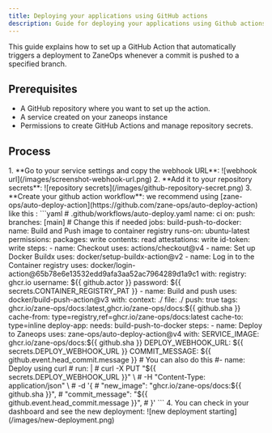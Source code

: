 ```yaml
---
title: Deploying your applications using GitHub actions
description: Guide for deploying your applications using Github actions
---
```




This guide explains how to set up a GitHub Action that automatically triggers a deployment 
to ZaneOps whenever a commit is pushed to a specified branch.

## Prerequisites

- A GitHub repository where you want to set up the action.
- A service created on your zaneops instance
- Permissions to create GitHub Actions and manage repository secrets.

## Process

<Steps>
1. **Go to your service settings and copy the webhook URL**:
    ![webhook url](/images/screenshot-webhook-url.png)
2. **Add it to your repository secrets**:
    ![repository secrets](/images/github-repository-secret.png)
3. **Create your github action workflow**: we recommend using [zane-ops/auto-deploy-action](https://github.com/zane-ops/auto-deploy-action) like this :
    ```yaml
    # .github/workflows/auto-deploy.yaml
    name: ci
    on:
        push:
            branches: [main] # Change this if needed
    jobs:
        build-push-to-docker:
            name: Build and Push image to container registry
            runs-on: ubuntu-latest
            permissions:
                packages: write
                contents: read
                attestations: write
                id-token: write
            steps:
                - name: Checkout
                  uses: actions/checkout@v4
                - name: Set up Docker Buildx
                  uses: docker/setup-buildx-action@v2
                - name: Log in to the Container registry
                  uses: docker/login-action@65b78e6e13532edd9afa3aa52ac7964289d1a9c1
                      with:
                          registry: ghcr.io
                          username: ${{ github.actor }}
                          password: ${{ secrets.CONTAINER_REGISTRY_PAT }}
                - name: Build and push
                  uses: docker/build-push-action@v3
                  with:
                      context: ./
                      file: ./
                      push: true
                      tags: ghcr.io/zane-ops/docs:latest,ghcr.io/zane-ops/docs:${{ github.sha }}
                      cache-from: type=registry,ref=ghcr.io/zane-ops/docs:latest
                      cache-to: type=inline
        deploy-app:
            needs: build-push-to-docker
            steps:
                - name: Deploy to Zaneops
                  uses: zane-ops/auto-deploy-action@v4
                  with:
                      SERVICE_IMAGE: ghcr.io/zane-ops/docs:${{ github.sha }}
                      DEPLOY_WEBHOOK_URL: ${{ secrets.DEPLOY_WEBHOOK_URL }}
                      COMMIT_MESSAGE: ${{ github.event.head_commit.message }}
                # You can also do this 
                #- name: Deploy using curl
                #  run: |
                #    curl -X PUT "${{ secrets.DEPLOY_WEBHOOK_URL }}" \
                #       -H "Content-Type: application/json" \
                #       -d '{
                #           "new_image": "ghcr.io/zane-ops/docs:${{ github.sha }}",
                #           "commit_message": "${{ github.event.head_commit.message }}",
                #           }'
    ```
4. You can check in your dashboard and see the new deployment: 
    ![new deployment starting](/images/new-deployment.png)

</Steps>